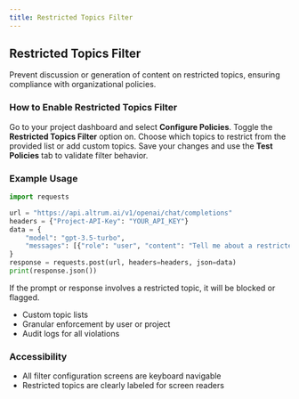 ```yaml
---
title: Restricted Topics Filter
---
```


## Restricted Topics Filter

Prevent discussion or generation of content on restricted topics, ensuring compliance with organizational policies.

### How to Enable Restricted Topics Filter

<Steps>
  <Step title="Navigate to Policy Configuration">
    Go to your project dashboard and select <strong>Configure Policies</strong>.
  </Step>
  <Step title="Enable Restricted Topics Filter">
    Toggle the <strong>Restricted Topics Filter</strong> option on.
  </Step>
  <Step title="Select Topics">
    Choose which topics to restrict from the provided list or add custom topics.
  </Step>
  <Step title="Save and Test">
    Save your changes and use the <strong>Test Policies</strong> tab to validate filter behavior.
  </Step>
</Steps>

### Example Usage

```python title="restricted_topics_example.py"
import requests

url = "https://api.altrum.ai/v1/openai/chat/completions"
headers = {"Project-API-Key": "YOUR_API_KEY"}
data = {
    "model": "gpt-3.5-turbo",
    "messages": [{"role": "user", "content": "Tell me about a restricted topic."}]
}
response = requests.post(url, headers=headers, json=data)
print(response.json())
```

If the prompt or response involves a restricted topic, it will be blocked or flagged.

<Accordion title="Advanced Restricted Topics Options">
  <ul>
    <li>Custom topic lists</li>
    <li>Granular enforcement by user or project</li>
    <li>Audit logs for all violations</li>
  </ul>
</Accordion>

### Accessibility
- All filter configuration screens are keyboard navigable
- Restricted topics are clearly labeled for screen readers 